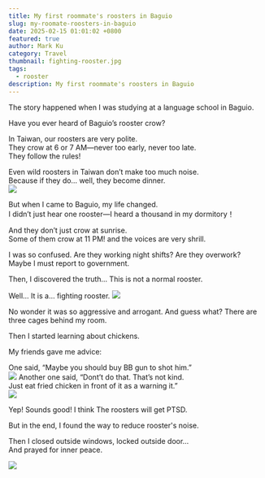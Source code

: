 ```yaml
---
title: My first roommate's roosters in Baguio
slug: my-roomate-roosters-in-baguio
date: 2025-02-15 01:01:02 +0800
featured: true
author: Mark Ku
category: Travel
thumbnail: fighting-rooster.jpg
tags:
  - rooster
description: My first roommate's roosters in Baguio
---
```

The story happened when I was studying at a language school in Baguio.

Have you ever heard of Baguio’s rooster crow?  

In Taiwan, our roosters are very polite.  
They crow at 6 or 7 AM—never too early, never too late.  
They follow the rules!  

Even wild roosters in Taiwan don’t make too much noise.  
Because if they do… well, they become dinner.  
![](rooster-dishes.jpg)

But when I came to Baguio, my life changed.  
I didn’t just hear one rooster—I heard a thousand in my dormitory！  

And they don’t just crow at sunrise.  
Some of them crow at 11 PM! and the voices are very shrill.  

I was so confused.
Are they working night shifts? Are they overwork?  Maybe I must report to government.

Then, I discovered the truth…
This is not a normal rooster.  

Well... It is a… fighting rooster.
![](fighting-rooster.jpg)

No wonder it was so aggressive and arrogant.
And guess what? There are three cages behind my room.

Then I started learning about chickens.  

My friends gave me advice:

One said, “Maybe you should buy BB gun to shot him.”  
![](buy-BB-gun-to-shot-a-rooster.jpg)
Another one said, “Dont’t do that. That’s not kind.  
Just eat fried chicken in front of it as a warning it.”  
![](eat-fried-chicken-in-front-of-rooster.jpg)

Yep! Sounds good! I think The roosters will get PTSD.

But in the end, I found the way to reduce rooster's noise.

Then I closed outside windows, locked outside door…  
And prayed for inner peace.

![](prayed-with-rooster.jpg)
